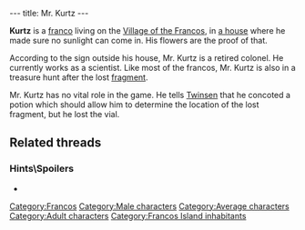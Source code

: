 ---
title: Mr. Kurtz
---

{{Character|
Name=Kurtz|
Image=KnartaAnim.gif|
Race=[[Franco]]|
Gender=Male|
Size=Medium|
Age=Adult}}

'''Kurtz''' is a [[franco]] living on the [[Village of the Francos]], in [[Mr. Kurtz's house|a house]] where he made sure no sunlight can come in. His flowers are the proof of that.

According to the sign outside his house, Mr. Kurtz is a retired colonel. He currently works as a scientist. Like most of the francos, Mr. Kurtz is also in a treasure hunt after the lost [[Francos fragment|fragment]].

Mr. Kurtz has no vital role in the game. He tells [[Twinsen]] that he concoted a potion which should allow him to determine the location of the lost fragment, but he lost the vial.

==Related threads==
===Hints\Spoilers===
* {{thread|id=1413|title=Unsolved mysteries}}

[[Category:Francos]]
[[Category:Male characters]]
[[Category:Average characters]]
[[Category:Adult characters]]
[[Category:Francos Island inhabitants]]